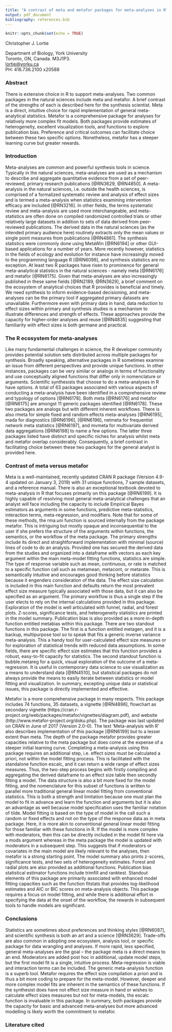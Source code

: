 ```yaml
---
title: "A contrast of meta and metafor packages for meta-analyses in R"
output: pdf_document
bibliography: references.bib
---
```


```r
knitr::opts_chunk$set(echo = TRUE)
```

Christopher J. Lortie

Department of Biology, York University  
Toronto, ON, Canada.  M3J1P3.  
[lortie@yorku.ca](mailto:lortie@yorku.ca)  
PH: 416.736.2100 x20588  


### Abstract
There is extensive choice in R to support meta-analyses.  Two common packages in the natural sciences include meta and metafor.  A brief contrast of the strengths of each is described here for the synthesis scientist.  Meta is a direct, intuitive choice for rapid implementation of general meta-analytical statistics.  Metafor is a comprehensive package for analyses for relatively more complex fit models.  Both packages provide estimates of heterogeneity, excellent visualization tools, and functions to explore publication bias.  Preference and critical outcomes can facilitate choice between these two specific options.  Nonetheless, metafor has a steeper learning curve but greater rewards. 

\newpage

### Introduction
Meta-analyses are common and powerful synthesis tools in science.  Typically in the natural sciences, meta-analyses are used as a mechanism to describe and aggregate quantitative evidence from a set of peer-reviewed, primary research publications [@RN3629, @RN4850].  A meta-analysis in the natural sciences, i.e. outside the health sciences, is comprised of a formalized systematic review and analysis of effect sizes and is termed a meta-analysis when statistics examining intervention efficacy are included [@RN3216].  In other fields, the terms systematic review and meta-analysis are used more interchangeable, and meta-statistics are often done on compiled randomized controlled trials or other relatively large datasets in addition to sets of data derived from peer-reviewed publications.  The derived data in the natural sciences (as the intended primary audience here) routinely extracts only the mean values or single point measures from publications [@RN4861].  The synthesis statistics were commonly done using MetaWin [@RN6194] or other GUI-based applications for a number of years.  More recently however, statistics in the fields of ecology and evolution for instance have increasingly moved to the programming language R [@RN6098], and synthesis statistics are no exception.  At least two R packages have risen to prominence for general meta-analytical statistics in the natural sciences - namely meta [@RN6176] and metafor [@RN6175].  Given that meta-analyses are also increasingly published in these same fields [@RN2189, @RN3629], a brief comment on the ecosystem of analytical choices that R provides is beneficial and timely.  We need synthesis to inform evidence-based decisioning, and meta-analyses can be the primary tool if aggregated primary datasets are unavailable.  Furthermore even with primary data in hand, data reduction to effect sizes within primary and synthesis studies is a mechanism to illustrate differences and strength of effects.  These approaches provide the capacity for higher-order analyses and reuse [@RN4835] suggesting that familiarity with effect sizes is both germane and practical.  

### The R ecosystem for meta-analyses  
Like many fundamental challenges in science, the R developer community provides potential solution sets distributed across multiple packages for synthesis.  Broadly speaking, alternative packages in R sometimes examine an issue from different perspectives and provide unique functions.  In other instances, packages can be very similar or analogs in terms of functionality and use conceptually aligned functions that differ only in nomenclature or arguments.  Scientific synthesists that choose to do a meta-analyses in R have options.  A total of 63 packages associated with various aspects of conducting a meta-analysis have been identified in a comprehensive review and typology of options [@RN6178].  Both meta [@RN6176] and metafor [@RN6175] are amongst 11 generic packages identified [@RN6178].  These two packages are analogs but with different inherent workflows.  There is also rmeta for simple fixed and random effects meta-analyses [@RN6195], mada for diagnostics [@RN6196], [@RN6196], netmeta for frequentist network meta statistics [@RN6197], and mvmeta for multivariate derived data aggregations [@RN6198] to name a few options.  The latter three packages listed have distinct and specific niches for analysis whilst meta and metafor overlap considerably.  Consequently, a brief contrast in facilitating choice between these two packages for the general analyst is provided here.  

### Contrast of meta versus metafor  
Meta is a well-maintained, recently updated CRAN R package (Version 4.9-4 updated on January 3, 2019) with 31 unique functions, 7 sample datasets, and a reference manual.  There is also an exceptional textbook devoted to meta-analysis in R that focuses primarily on this package [@RN6199].  It is highly capable of resolving most general meta-analytical challenges that an analyst will face including the capacity to include Empirical Bayes estimators as arguments in some functions, predictive meta-statistics, interaction terms, meta-regression, and modifiers.  Note that for some of these methods, the rma.uni function is sourced internally from the package metafor.  This is intriguing but mostly opaque and inconsequential to the user if she prefers the structure of the arguments within functions, the semantics, or the workflow of the meta package.  The primary strengths include its direct and straightforward implementation with minimal (source) lines of code to do an analysis.  Provided one has secured the derived data from the studies and organized into a dataframe with vectors as each key argument within the main meta-model fitting functions, statistics are simple.  The type of response variable such as mean, continuous, or rate is matched to a specific function call such as metamean, metacont, or metarate.  This is semantically intuitive and encourages good thinking before statistics because it engenders consideration of the data.  The effect size calculation is included in this main function and defaults return the most prevalent effect size measure typically associated with those data, but it can also be specified as an argument.  The primary workflow is thus a single step if the user elects to rely on the internal calculations provided in this package.  Exploration of the model is well articulated with funnel, radial, and forest plots.  Z-scores, significance tests, and heterogeneity statistics are printed in the model summary. Publication bias is also provided as a more in-depth function entitled metabias within this package.  There are two standout functions in this package.  The first is a function entitled metagen, and it is a backup, multipurpose tool so to speak that fits a generic inverse variance meta-analysis.  This a handy tool for user-calculated effect size measures or for exploration of statistical trends with reduced data assumptions.  In some fields, there are specific effect size estimates that this function provides a robust, easy-to-fit capacity for statistics.  The second standout function is bubble.metareg for a quick, visual exploration of the outcome of a meta-regression.  It is useful in contemporary data science to use visualization as a means to understand data [@RN4510], but statistical packages do not always provide the means to easily iterate between statistics or model fitting and visualization.  In summary, excepting unique data or statistical issues, this package is directly implemented and effective.

Metafor is a more comprehensive package in many respects.  This package includes 74 functions, 35 datasets, a vignette [@RN4896], flowchart as secondary vignette (https://cran.r-project.org/web/packages/metafor/vignettes/diagram.pdf), and website (http://www.metafor-project.org/doku.php).  The package was last updated on CRAN in June of 2017 (Version 2.0-0).  The text ‘Meta-analysis with R’ also describes implementation of this package [@RN6199] but to a lesser extent than meta.  The depth of the package metafor provides greater capacities relative to the meta package but does come at the expense of a steeper initial learning curve.  Completing a meta-analysis using this package requires an additional step, i.e. effect sizes must be calculated a priori, not within the model fitting process.  This is facilitated with the standalone function escalc, and it can return a wide range of effect sizes measures. Thus, the two-step process begins with firstly compiling and aggregating the derived dataframe to an effect size table then secondly fitting a model.  The data structure is also a bit more fixed for the model fitting, and the nomenclature for this subset of functions is written to parallel more traditional general linear model fitting from conventional statistics.  This is both a strength and limitation because one must plan the model to fit in advance and learn the function and arguments but it is also an advantage as well because model specification uses the familiar notation of tilde.  Model fitting is based on the type of model in the call such a random or fixed effects and not on the type of the response data as in meta package.  Here, it is more akin to conventional general linear model fitting for those familiar with these functions in R.  If the model is more complex with moderators, then this can be directly included in the model fit here via a mods argument whereas in the meta package the model is updated with moderators in a subsequent step.  This suggests that if moderators or covariates in the main model are likely relevant to the analyses, then metafor is a strong starting point.  The model summary also prints z-scores, significance tests, and two sets of heterogeneity estimates.  Forest and radial plots are also provided as additional functions.  Publication bias statistical estimator functions include trimfill and ranktest.  Standout elements of this package are primarily associated with enhanced model fitting capacities such as the function fitstats that provides log-likelihood estimates and AIC or BIC scores on meta-analysis objects.  This package requires a focus on model fitting, and while there is additional effort in specifying the data at the onset of the workflow, the rewards in subsequent tools to handle models are significant.  

### Conclusions  
Statistics are sometimes about preferences and thinking styles [@RN6087], and scientific synthesis is both an art and a science [@RN3629].  Trade-offs are also common in adopting one ecosystem, analysis tool, or specific package for data wrangling and analyses.  If more rapid, less specified, general meta-analyses are the goal – the package meta is a direct means to an end.  Moderators are added post hoc in additional, update model steps, but the first model fit is a single, intuitive process.  Meta-regression is viable and interaction terms can be included.  The generic meta-analysis function is a superb tool.  Metafor requires the effect size compilation a priori and is thus a bit more coding to prepare for the meta-model.  However, deeper and more complex model fits are inherent in the semantics of these functions.  If the synthesist does have not effect size measure in hand or wishes to calculate effect sizes measures but not for meta-models, the escalc function is invaluable in this package.  In summary, both packages provide the capacity for basic and advanced meta-analyses but more advanced modelling is likely worth the commitment to metafor.

\newpage

### Literature cited
